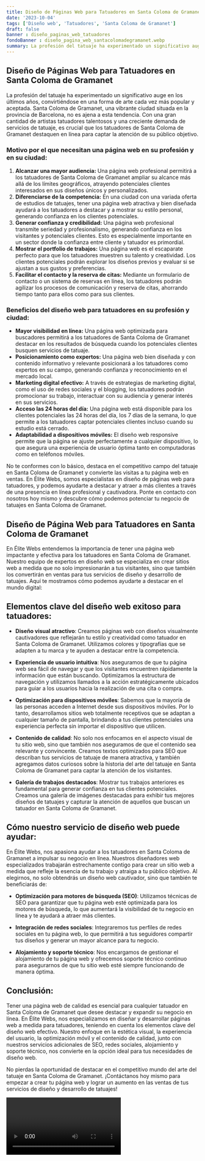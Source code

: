 ```yaml
---
title: Diseño de Páginas Web para Tatuadores en Santa Coloma de Gramanet
date: '2023-10-04'
tags: ['Diseño web', 'Tatuadores', 'Santa Coloma de Gramanet']
draft: false
banner : diseño_paginas_web_tatuadores
fondoBanner : diseño_pagina_web_santacolomadegramanet.webp
summary: La profesión del tatuaje ha experimentado un significativo auge en los últimos años, convirtiéndose en una forma de arte cada vez más popular y aceptada. Santa Coloma de Gramanet, una vibrante ciudad situada en la provincia de Barcelona, no es ajena a esta tendencia. Con una gran cantidad de artistas tatuadores talentosos y una creciente demanda de servicios de tatuaje, es crucial que los tatuadores de Santa Coloma de Gramanet destaquen en línea para captar la atención de su público objetivo.
---
```


## Diseño de Páginas Web para Tatuadores en Santa Coloma de Gramanet

La profesión del tatuaje ha experimentado un significativo auge en los últimos años, convirtiéndose en una forma de arte cada vez más popular y aceptada. Santa Coloma de Gramanet, una vibrante ciudad situada en la provincia de Barcelona, no es ajena a esta tendencia. Con una gran cantidad de artistas tatuadores talentosos y una creciente demanda de servicios de tatuaje, es crucial que los tatuadores de Santa Coloma de Gramanet destaquen en línea para captar la atención de su público objetivo.

### Motivo por el que necesitan una página web en su profesión y en su ciudad:

1. **Alcanzar una mayor audiencia:** Una página web profesional permitirá a los tatuadores de Santa Coloma de Gramanet ampliar su alcance más allá de los límites geográficos, atrayendo potenciales clientes interesados en sus diseños únicos y personalizados.
2. **Diferenciarse de la competencia:** En una ciudad con una variada oferta de estudios de tatuajes, tener una página web atractiva y bien diseñada ayudará a los tatuadores a destacar y a mostrar su estilo personal, generando confianza en los clientes potenciales.
3. **Generar confianza y credibilidad:** Una página web profesional transmite seriedad y profesionalismo, generando confianza en los visitantes y potenciales clientes. Esto es especialmente importante en un sector donde la confianza entre cliente y tatuador es primordial.
4. **Mostrar el portfolio de trabajos:** Una página web es el escaparate perfecto para que los tatuadores muestren su talento y creatividad. Los clientes potenciales podrán explorar los diseños previos y evaluar si se ajustan a sus gustos y preferencias.
5. **Facilitar el contacto y la reserva de citas:** Mediante un formulario de contacto o un sistema de reservas en línea, los tatuadores podrán agilizar los procesos de comunicación y reserva de citas, ahorrando tiempo tanto para ellos como para sus clientes.

### Beneficios del diseño web para tatuadores en su profesión y ciudad:

- **Mayor visibilidad en línea:** Una página web optimizada para buscadores permitirá a los tatuadores de Santa Coloma de Gramanet destacar en los resultados de búsqueda cuando los potenciales clientes busquen servicios de tatuaje.
- **Posicionamiento como expertos:** Una página web bien diseñada y con contenido informativo y relevante posicionará a los tatuadores como expertos en su campo, generando confianza y reconocimiento en el mercado local.
- **Marketing digital efectivo:** A través de estrategias de marketing digital, como el uso de redes sociales y el blogging, los tatuadores podrán promocionar su trabajo, interactuar con su audiencia y generar interés en sus servicios.
- **Acceso las 24 horas del día:** Una página web está disponible para los clientes potenciales las 24 horas del día, los 7 días de la semana, lo que permite a los tatuadores captar potenciales clientes incluso cuando su estudio está cerrado.
- **Adaptabilidad a dispositivos móviles:** El diseño web responsive permite que la página se ajuste perfectamente a cualquier dispositivo, lo que asegura una experiencia de usuario óptima tanto en computadoras como en teléfonos móviles.

No te conformes con lo básico, destaca en el competitivo campo del tatuaje en Santa Coloma de Gramanet y convierte las visitas a tu página web en ventas. En Élite Webs, somos especialistas en diseño de páginas web para tatuadores, y podemos ayudarte a destacar y atraer a más clientes a través de una presencia en línea profesional y cautivadora. Ponte en contacto con nosotros hoy mismo y descubre cómo podemos potenciar tu negocio de tatuajes en Santa Coloma de Gramanet.

<GifSeo />

<Cta />

## Diseño de Página Web para Tatuadores en Santa Coloma de Gramanet

En Élite Webs entendemos la importancia de tener una página web impactante y efectiva para los tatuadores en Santa Coloma de Gramanet. Nuestro equipo de expertos en diseño web se especializa en crear sitios web a medida que no solo impresionarán a tus visitantes, sino que también los convertirán en ventas para tus servicios de diseño y desarrollo de tatuajes. Aquí te mostramos cómo podemos ayudarte a destacar en el mundo digital:

## Elementos clave del diseño web exitoso para tatuadores:

- **Diseño visual atractivo**: Creamos páginas web con diseños visualmente cautivadores que reflejarán tu estilo y creatividad como tatuador en Santa Coloma de Gramanet. Utilizamos colores y tipografías que se adapten a tu marca y te ayuden a destacar entre la competencia.

- **Experiencia de usuario intuitiva**: Nos aseguramos de que tu página web sea fácil de navegar y que los visitantes encuentren rápidamente la información que están buscando. Optimizamos la estructura de navegación y utilizamos llamados a la acción estratégicamente ubicados para guiar a los usuarios hacia la realización de una cita o compra.

- **Optimización para dispositivos móviles**: Sabemos que la mayoría de las personas acceden a Internet desde sus dispositivos móviles. Por lo tanto, desarrollamos sitios web totalmente receptivos que se adaptan a cualquier tamaño de pantalla, brindando a tus clientes potenciales una experiencia perfecta sin importar el dispositivo que utilicen.

- **Contenido de calidad**: No solo nos enfocamos en el aspecto visual de tu sitio web, sino que también nos aseguramos de que el contenido sea relevante y convincente. Creamos textos optimizados para SEO que describan tus servicios de tatuaje de manera atractiva, y también agregamos datos curiosos sobre la historia del arte del tatuaje en Santa Coloma de Gramanet para captar la atención de los visitantes.

- **Galería de trabajos destacados**: Mostrar tus trabajos anteriores es fundamental para generar confianza en tus clientes potenciales. Creamos una galería de imágenes destacadas para exhibir tus mejores diseños de tatuajes y capturar la atención de aquellos que buscan un tatuador en Santa Coloma de Gramanet.

## Cómo nuestro servicio de diseño web puede ayudar:

En Élite Webs, nos apasiona ayudar a los tatuadores en Santa Coloma de Gramanet a impulsar su negocio en línea. Nuestros diseñadores web especializados trabajarán estrechamente contigo para crear un sitio web a medida que refleje la esencia de tu trabajo y atraiga a tu público objetivo. Al elegirnos, no solo obtendrás un diseño web cautivador, sino que también te beneficiarás de:

- **Optimización para motores de búsqueda (SEO)**: Utilizamos técnicas de SEO para garantizar que tu página web esté optimizada para los motores de búsqueda, lo que aumentará la visibilidad de tu negocio en línea y te ayudará a atraer más clientes.

- **Integración de redes sociales**: Integraremos tus perfiles de redes sociales en tu página web, lo que permitirá a tus seguidores compartir tus diseños y generar un mayor alcance para tu negocio.

- **Alojamiento y soporte técnico**: Nos encargamos de gestionar el alojamiento de tu página web y ofrecemos soporte técnico continuo para asegurarnos de que tu sitio web esté siempre funcionando de manera óptima.

## Conclusión:

Tener una página web de calidad es esencial para cualquier tatuador en Santa Coloma de Gramanet que desee destacar y expandir su negocio en línea. En Élite Webs, nos especializamos en diseñar y desarrollar páginas web a medida para tatuadores, teniendo en cuenta los elementos clave del diseño web efectivo. Nuestro enfoque en la estética visual, la experiencia del usuario, la optimización móvil y el contenido de calidad, junto con nuestros servicios adicionales de SEO, redes sociales, alojamiento y soporte técnico, nos convierte en la opción ideal para tus necesidades de diseño web.

No pierdas la oportunidad de destacar en el competitivo mundo del arte del tatuaje en Santa Coloma de Gramanet. ¡Contáctanos hoy mismo para empezar a crear tu página web y lograr un aumento en las ventas de tus servicios de diseño y desarrollo de tatuajes!

<Video />

<CtaBot job='Tatuadores' city='Santa Coloma de Gramanet'/>

<Gmaps query='Santa Coloma de Gramanet+españa+maps' />